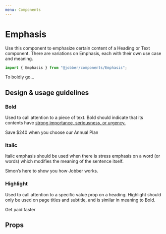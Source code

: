 ```yaml
---
menu: Components
---
```



# Emphasis

<ComponentStatus stage="ready" responsive="yes" accessible="yes" />

Use this component to emphasize certain content of a Heading or Text component.
There are variations on Emphasis, each with their own use case and meaning.

```ts
import { Emphasis } from "@jobber/components/Emphasis";
```

<Playground>
  <Text>
    To <Emphasis variation="bold">boldly</Emphasis> go…
  </Text>
</Playground>

## Design & usage guidelines

### Bold

Used to call attention to a piece of text. Bold should indicate that its
contents have
[strong importance, seriousness, or urgency.](https://developer.mozilla.org/en-US/docs/Web/HTML/Element/strong)

<Playground>
  <Text>
    <Emphasis variation="bold">Save $240</Emphasis> when you choose our Annual
    Plan
  </Text>
</Playground>

### Italic

Italic emphasis should be used when there is stress emphasis on a word (or
words) which modifies the meaning of the sentence itself.

<Playground>
  <Text>
    Simon’s here to show <Emphasis variation="italic">you</Emphasis> how Jobber
    works.
  </Text>
</Playground>

### Highlight

Used to call attention to a specific value prop on a heading. Highlight should
only be used on page titles and subtitle, and is similar in meaning to Bold.

<Playground>
  <Heading level={1}>
    Get paid <Emphasis variation="highlight">faster</Emphasis>
  </Heading>
</Playground>

## Props

<Props of={Emphasis} />
